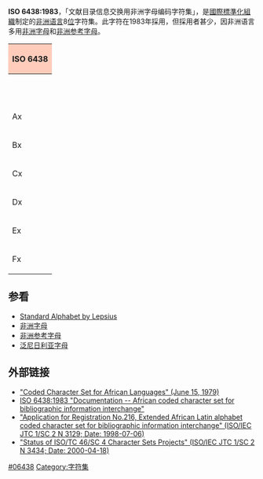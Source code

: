 '''ISO 6438:1983'''，「文献目录信息交换用非洲字母编码字符集」，是[[國際標準化組織|國際標準化組織]]制定的[[非洲语言|非洲语言]]8[[位|位]]字符集。此字符在1983年採用，但採用者甚少，因非洲语言多用[[非洲字母|非洲字母]]和[[非洲参考字母|非洲参考字母]]。

{| class="wikitable" style="text-align:center"
|-
!colspan="17" style="background-color:#fcb;"|'''ISO 6438'''
|-
| 
!x0!!x1!!x2!!x3!!x4!!x5!!x6!!x7!!x8!!x9!!xA!!xB!!xC!!xD!!xE!!xF
|-
!Ax
|style="background-color:#cfc;"| ||style="background-color:#cfc;"| ||[[Ɓ|Ɓ]]||[[Ƈ|Ƈ]]||[[Ɗ|Ɗ]]||[[Ɖ|Ɖ]]||style="background-color:#cfc;"| ||[[Ɛ|Ɛ]]||[[Ǝ|Ǝ]]||style="background-color:#cfc;"| ||[[Ƒ|Ƒ]]||[[Ɠ|Ɠ]]||[[Ɣ|Ɣ]]||[[Ħ|Ħ]]||style="background-color:#cfc;"| ||[[Ɨ|Ɨ]]
|-
!Bx
|style="background-color:#cfc;"| ||style="background-color:#cfc;"| ||[[ɓ|ɓ]]||[[ƈ|ƈ]]||[[ɗ|ɗ]]||[[ɖ|ɖ]]||style="background-color:#cfc;"| ||[[ɛ|ɛ]]||[[ə|ə]]||style="background-color:#cfc;"| ||[[ƒ|ƒ]]||[[ɠ|ɠ]]||[[ɣ|ɣ]]||[[ħ|ħ]]||style="background-color:#cfc;"| ||[[ɪ|ɪ]]
|-
!Cx
|[[Ƙ|Ƙ]]||style="background-color:#cfc;"| ||style="background-color:#cfc;"| ||style="background-color:#cfc;"| ||style="background-color:#cfc;"| ||style="background-color:#cfc;"| ||style="background-color:#cfc;"| ||[[Ŋ|Ŋ]]||style="background-color:#cfc;"| ||[[Ɵ|Ɵ]]||[[Ɔ|Ɔ]]||[[Ƥ|Ƥ]]||style="background-color:#cfc;"| ||style="background-color:#cfc;"| ||style="background-color:#cfc;"| ||style="background-color:#cfc;"| 
|-
!Dx
|[[ƙ|ƙ]]||[[ɬ|ɬ]]||[[ɱ|ɱ]]||[[ɳ|ɳ]]||[[ɲ|ɲ]]||style="background-color:#cfc;"| ||style="background-color:#cfc;"| ||[[ŋ|ŋ]]||style="background-color:#cfc;"| ||[[ɵ|ɵ]]||[[ɔ|ɔ]]||[[ƥ|ƥ]]||style="background-color:#cfc;"| ||[[ɽ|ɽ]]||style="background-color:#cfc;"| ||[[ʃ|ʃ]]
|-
!Ex
|[[Ƭ|Ƭ]]||[[Ʈ|Ʈ]]||style="background-color:#cfc;"| ||[[Ʊ|Ʊ]]||[[Ʋ|Ʋ]]||[[Χ|Χ]]||[[Ƴ|Ƴ]]||[[Ʒ|Ʒ]]||style="background-color:#cfc;"| ||style="background-color:#cfc;"| ||style="background-color:#cfc;"| ||style="background-color:#cfc;"| ||style="background-color:#cfc;"| ||style="background-color:#cfc;"| ||style="background-color:#cfc;"| ||style="background-color:#cfc;"| 
|-
!Fx
|[[ƭ|ƭ]]||[[ʈ|ʈ]]||style="background-color:#cfc;"| ||[[ʊ|ʊ]]||[[ʋ|ʋ]]||[[χ|χ]]||[[ƴ|ƴ]]||[[ʒ|ʒ]]||[[ʕ|ʕ]]||[[ʔ|ʔ]]||[[ʘ|ʘ]]||[[ǀ|ǀ]]||[[ǂ|ǂ]]||[[ǃ|ǃ]]||[[ǁ|ǁ]]||style="background-color:#cfc;"| 
|}

== 参看 ==
*[[Standard_Alphabet_by_Lepsius|Standard Alphabet by Lepsius]]
*[[非洲字母|非洲字母]]
*[[非洲参考字母|非洲参考字母]]
*[[泛尼日利亚字母|泛尼日利亚字母]]

== 外部链接 ==
*[https://web.archive.org/web/20070927221830/http://www.itscj.ipsj.or.jp/ISO-IR/039.pdf "Coded Character Set for African Languages" (June 15, 1979)]
*[http://www.iso.org/iso/en/CatalogueDetailPage.CatalogueDetail?CSNUMBER=12793&scopelist=ALL ISO 6438:1983 "Documentation -- African coded character set for bibliographic information interchange"]{{Wayback|url=http://www.iso.org/iso/en/CatalogueDetailPage.CatalogueDetail?CSNUMBER=12793&scopelist=ALL |date=20040119224040 }}
*[https://web.archive.org/web/20070717143542/http://anubis.dkuug.dk/jtc1/sc2/open/02n3129.pdf "Application for Registration No.216, Extended African Latin alphabet coded character set for bibliographic information interchange" (ISO/IEC JTC 1/SC 2 N 3129; Date: 1998-07-06)]
*[http://std.dkuug.dk/jtc1/sc2/open/02n3434.htm "Status of ISO/TC 46/SC 4 Character Sets Projects" (ISO/IEC JTC 1/SC 2 N 3434; Date: 2000-04-18)]{{Wayback|url=http://std.dkuug.dk/jtc1/sc2/open/02n3434.htm |date=20070613060906 }}

{{ISO}}
{{Character encoding}}

[[Category:ISO標準|#06438]]
[[Category:字符集|Category:字符集]]